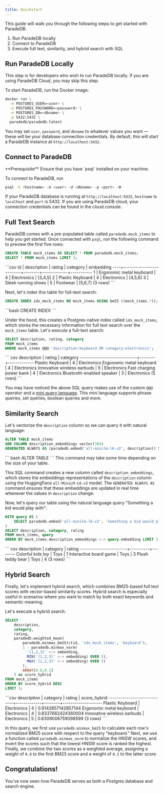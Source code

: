 ```yaml
---
title: Quickstart
---
```


This guide will walk you through the following steps to get started with ParadeDB:

1. Run ParadeDB locally
2. Connect to ParadeDB
3. Execute full text, similarity, and hybrid search with SQL

## Run ParadeDB Locally

<Note>
  This step is for developers who wish to run ParadeDB locally. If you are using
  ParadeDB Cloud, you may skip this step.
</Note>

To start ParadeDB, run the Docker image:

```bash
docker run \
  -e POSTGRES_USER=<user> \
  -e POSTGRES_PASSWORD=<password> \
  -e POSTGRES_DB=<dbname> \
  -p 5432:5432 \
  paradedb/paradedb:latest
```

You may set `user`, `password`, and `dbname` to whatever values you want — these will be your database
connection credentials. By default, this will start a ParadeDB instance at `http://localhost:5432`.

## Connect to ParadeDB

<Info>
  **Prerequisite** Ensure that you have `psql` installed on your machine.
</Info>

To connect to ParadeDB, run

```bash
psql -h <hostname> -U <user> -d <dbname> -p <port> -W
```

If your ParadeDB database is running at `http://localhost:5432`, `hostname` is `localhost` and `port` is 5432. If you are using ParadeDB cloud, your connection credentials can be found in the cloud console.

## Full Text Search

ParadeDB comes with a pre-populated table called `paradedb.mock_items` to help you get started.
Once connected with `psql`, run the following command to preview the first five rows:

```sql
CREATE TABLE mock_items AS SELECT * FROM paradedb.mock_items;
SELECT * FROM mock_items LIMIT 3;
```

<Accordion title="Expected Response">
```csv
 id |       description        | rating |  category   | embedding
----+--------------------------+--------+-------------+-----------
  1 | Ergonomic metal keyboard |      4 | Electronics | [3,4,5]
  2 | Plastic Keyboard         |      4 | Electronics | [4,5,6]
  3 | Sleek running shoes      |      5 | Footwear    | [5,6,7]
(3 rows)
```
</Accordion>

Next, let's index this table for full-text search:

```sql
CREATE INDEX idx_mock_items ON mock_items USING bm25 ((mock_items.*));
```

<Accordion title="Expected Response">
```bash 
CREATE INDEX 
```
</Accordion>

Under the hood, this creates a Postgres-native index called `idx_mock_items`, which
stores the necessary information for full text search over the `mock_items` table.
Let's execute a full-text search:

```sql
SELECT description, rating, category
FROM mock_items
WHERE mock_items @@@ 'description:keyboard OR category:electronics';
```

<Accordion title="Expected Response">
``` csv
         description         | rating |  category
-----------------------------+--------+-------------
 Plastic Keyboard            |      4 | Electronics
 Ergonomic metal keyboard    |      4 | Electronics
 Innovative wireless earbuds |      5 | Electronics
 Fast charging power bank    |      4 | Electronics
 Bluetooth-enabled speaker   |      3 | Electronics
(5 rows)
```
</Accordion>

You may have noticed the above SQL query makes use of
the custom `@@@` operator and a [mini query language](search/bm25). This mini language supports phrase queries, 
set queries, boolean queries and more.

## Similarity Search

Let's vectorize the `description` column so we can query it with natural language:

```sql
ALTER TABLE mock_items
ADD COLUMN description_embeddings vector(384)
GENERATED ALWAYS AS (paradedb.embed('all-minilm-l6-v2', description)) STORED;
```

<Accordion title="Expected Response">
``` bash 
ALTER TABLE 
```
</Accordion>

<Note>
  This command may take some time depending on the size of your table.
</Note>

This SQL command creates a new column called `description_embeddings`, which stores the embeddings representations
of the `description` column using the HuggingFace `all-MiniLM-L6-v2` model.
The `GENERATED ALWAYS AS` command ensures that these embeddings are updated in real time whenever the values
in `description` change.

Now, let's query our table using the natural language query "Something a kid would play with":

```sql
WITH query AS (
    SELECT paradedb.embed('all-minilm-l6-v2', 'Something a kid would play with')::vector AS embedding
)
SELECT description, category, rating
FROM mock_items, query 
ORDER BY mock_items.description_embeddings <-> query.embedding LIMIT 3;
```

<Accordion title="Expected Response">
``` csv 
      description       | category | rating
------------------------+----------+--------
 Colorful kids toy      | Toys     |      1
 Interactive board game | Toys     |      3
 Plush teddy bear       | Toys     |      4
(3 rows)
```
</Accordion>

## Hybrid Search

Finally, let's implement hybrid search, which combines BM25-based full text scores with vector-based 
similarity scores. Hybrid search is especially useful in scenarios where you want to match by both 
exact keywords and semantic meaning.

Let's execute a hybrid search:

```sql 
SELECT
    description,
    category,
    rating,
    paradedb.weighted_mean(
        paradedb.minmax_bm25(ctid, 'idx_mock_items', 'keyboard'),
        1 - paradedb.minmax_norm(
          '[1,2,3]' <-> embedding, 
          MIN('[1,2,3]' <-> embedding) OVER (), 
          MAX('[1,2,3]' <-> embedding) OVER ()
        ),
        ARRAY[0.8,0.2]
    ) as score_hybrid
FROM mock_items
ORDER BY score_hybrid DESC
LIMIT 3;
```
<Accordion title="Expected Response">
```csv 
         description         |  category   | rating |    score_hybrid
-----------------------------+-------------+--------+--------------------
 Plastic Keyboard            | Electronics |      4 | 0.9142857142857144
 Ergonomic metal keyboard    | Electronics |      4 | 0.8337662424360004
 Innovative wireless earbuds | Electronics |      5 | 0.6309006759098599
(3 rows)
```
</Accordion>

In this query, we first use `paradedb.minmax_bm25` to calculate each row's normalized BM25 score with respect to 
the query "keyboard." Next, we use a function called `paradedb.minmax_norm` to normalize the HNSW scores, and invert 
the scores such that the lowest HNSW score is ranked the highest. Finally, we combine the two scores as a weighted average, assigning a weight of `0.8` to the first BM25 score and 
a weight of `0.2` to the latter score.

## Congratulations!

You've now seen how ParadeDB serves as both a Postgres database and search engine.
